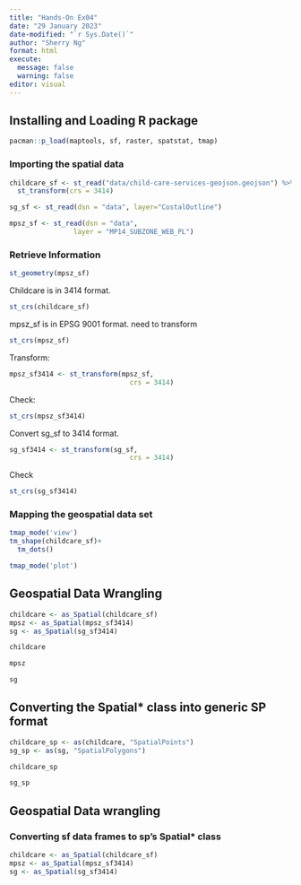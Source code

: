 ```yaml
---
title: "Hands-On Ex04"
date: "29 January 2023"
date-modified: "`r Sys.Date()`"
author: "Sherry Ng"
format: html
execute: 
  message: false
  warning: false
editor: visual
---
```


## Installing and Loading R package

```r
pacman::p_load(maptools, sf, raster, spatstat, tmap)
```

### Importing the spatial data

```r
childcare_sf <- st_read("data/child-care-services-geojson.geojson") %>%
  st_transform(crs = 3414)
```

```r
sg_sf <- st_read(dsn = "data", layer="CostalOutline")
```

```r
mpsz_sf <- st_read(dsn = "data", 
                layer = "MP14_SUBZONE_WEB_PL")
```

### Retrieve Information

```r
st_geometry(mpsz_sf)
```

Childcare is in 3414 format.

```r
st_crs(childcare_sf)
```

mpsz_sf is in EPSG 9001 format. need to transform

```r
st_crs(mpsz_sf)
```

Transform:

```r
mpsz_sf3414 <- st_transform(mpsz_sf, 
                              crs = 3414)
```

Check:

```r
st_crs(mpsz_sf3414)
```

Convert sg_sf to 3414 format.

```r
sg_sf3414 <- st_transform(sg_sf, 
                              crs = 3414)
```

Check

```r
st_crs(sg_sf3414)
```

### Mapping the geospatial data set

```r
tmap_mode('view')
tm_shape(childcare_sf)+
  tm_dots()
```

```r
tmap_mode('plot')
```

## Geospatial Data Wrangling

```r
childcare <- as_Spatial(childcare_sf)
mpsz <- as_Spatial(mpsz_sf3414)
sg <- as_Spatial(sg_sf3414)
```

```r
childcare
```

```r
mpsz
```

```r
sg
```

## Converting the Spatial\* class into generic SP format

```r
childcare_sp <- as(childcare, "SpatialPoints")
sg_sp <- as(sg, "SpatialPolygons")
```

```r
childcare_sp
```

```r
sg_sp
```

## Geospatial Data wrangling 

### Converting sf data frames to sp's Spatial\* class 

```r
childcare <- as_Spatial(childcare_sf)
mpsz <- as_Spatial(mpsz_sf3414)
sg <- as_Spatial(sg_sf3414)
```
